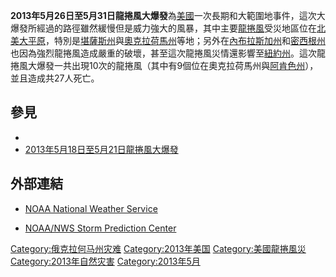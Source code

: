 '''2013年5月26日至5月31日龍捲風大爆發'''為[[美國|美國]]一次長期和大範圍地{{Link-en|龍捲風大爆發|Tornado outbreak}}事件，這次大爆發所經過的路徑雖然緩慢但是威力強大的風暴，其中主要[[龍捲風|龍捲風]]受災地區位在[[北美大平原|北美大平原]]，特別是[[堪薩斯州|堪薩斯州]]與[[奧克拉荷馬州|奧克拉荷馬州]]等地；另外在[[內布拉斯加州|內布拉斯加州]]和[[密西根州|密西根州]]也因為強烈龍捲風造成嚴重的破壞，甚至這次龍捲風災情還影響至[[紐約州|紐約州]]。這次龍捲風大爆發一共出現10次的龍捲風（其中有9個位在奧克拉荷馬州與[[阿肯色州|阿肯色州]]），並且造成共27人死亡。

== 參見 ==
* {{Link-en|2013年龍捲風災|Tornadoes of 2013}}
* [[2013年5月18日至5月21日龍捲風大爆發|2013年5月18日至5月21日龍捲風大爆發]]

== 外部連結 ==
* {{en}} [http://www.weather.gov/ NOAA National Weather Service]{{WebCite|url=https://www.webcitation.org/5Y8uyWtRN?url=http://www.weather.gov/ |date=20080528023344 |dateformat=iso }}
* {{en}} [http://www.spc.noaa.gov/ NOAA/NWS Storm Prediction Center]{{Wayback|url=http://www.spc.noaa.gov/ |date=20150725014802 }}

[[Category:俄克拉何马州灾难|Category:俄克拉何马州灾难]]
[[Category:2013年美国|Category:2013年美国]]
[[Category:美國龍捲風災|Category:美國龍捲風災]]
[[Category:2013年自然灾害|Category:2013年自然灾害]]
[[Category:2013年5月|Category:2013年5月]]
